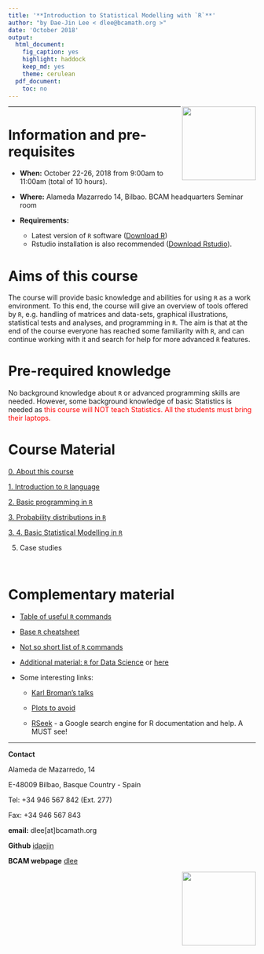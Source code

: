 ```yaml
---
title: '**Introduction to Statistical Modelling with `R`**'
author: "by Dae-Jin Lee < dlee@bcamath.org >"
date: 'October 2018'
output:
  html_document:
    fig_caption: yes
    highlight: haddock
    keep_md: yes
    theme: cerulean
  pdf_document:
    toc: no
---
```

<img src="http://www.bcamath.org/public_images/logo_bcam.jpg" style="width: 150px;" align="right">

----------------------------

# Information and pre-requisites

* **When:** October 22-26, 2018 from 9:00am to 11:00am (total of 10 hours). 
* **Where:** Alameda Mazarredo 14, Bilbao. BCAM headquarters Seminar room
* **Requirements:**

    * Latest version of `R` software (<a href="https://www.r-project.org" target="_blank">Download R</a>)
    * Rstudio installation is also recommended (<a href="https://www.rstudio.com" target="_blank">Download Rstudio</a>).

# Aims of this course

The course will provide basic knowledge and abilities for using `R` as a work environment. To this end, the course will give an overview of tools offered by `R`, e.g. handling of matrices and data-sets, graphical illustrations, statistical tests and analyses, and programming in `R`. The aim is that at the end of the course everyone has reached some familiarity with `R`, and can continue working with it and search for help for more advanced `R` features.

# Pre-required knowledge

No background knowledge about `R` or advanced programming skills are needed. However, some background knowledge of basic Statistics is needed as <span style="color:red">this course will NOT teach Statistics.</span>  <span style="color:red">All the students must bring their laptops.</span>


# Course Material 

  <a href="2018/about.html" target="_blank">0. About this course</a>

  <a href="2018/intro.html" target="_blank">1. Introduction to `R` language</a>

  <!-- <a href="http://idaejin.github.io/courses/R/2018/basicdatanalysis.html" target="_blank">2. Basic data analysis and plotting in `R`</a> -->
 
  <!-- <a href="http://idaejin.github.io/courses/R/2018/Ch2a.html" target="_blank">3. Analyzing data in  `R`</a> -->

  <a href="2018/basicprogramming.html" target="_blank">2. Basic programming in `R`</a>

  <a href="2018/probabilitydistr.html" target="_blank">3. Probability distributions in `R`</a>

  <a href="2018/statmod.html" target="_blank">3. 4. Basic Statistical Modelling in `R`</a>

  5. Case studies


  &nbsp;
  
<!-- **Extra.** Case studies and examples: -->

<!--   * [The German Credit data set](http://idaejin.github.io/bcam-courses/R/2017/GermanCreditData.R) contains observations on 30 variables for 1000 past applicants for credit. Each applicant was rated as “good credit” (700 cases) or “bad credit” (300 cases). -->

<!--   * [Boston Housing data](http://www.cs.toronto.edu/~delve/data/boston/bostonDetail.html) contains information collected by the U.S Census Service concerning housing in the area of Boston Mass. Load `library(MASS)` and `data("Boston")`, see `?Boston` for details. -->

<!--   * [Wine data](https://archive.ics.uci.edu/ml/datasets/wine) is the result of a chemical analysis of wines grown in the same region in Italy but derived from three different cultivars. The analysis determined the quantities of 13 constituents found in each of the three types of wines. Load `library(rattle)` and `data(wine)`, see `?wine` for details. -->

# Complementary material

  * [Table of useful `R` commands](https://www.calvin.edu/~scofield/courses/m143/materials/RcmdsFromClass.pdf)
  
  * [Base `R` cheatsheet](https://www.rstudio.com/wp-content/uploads/2016/10/r-cheat-sheet-3.pdf)
  
  * [Not so short list of `R` commands](http://www.webpages.uidaho.edu/~stevel/251/comR.pdf)

  * [Additional material: `R` for Data Science](http://r4ds.had.co.nz/) or [here](http://courses.had.co.nz/)

  * Some interesting links:
  
      + [Karl Broman's talks](http://kbroman.org/pages/talks.html)
      
      + [Plots to avoid](http://genomicsclass.github.io/book/pages/plots_to_avoid.html)
      
      + [RSeek](http://rseek.org/) - a Google search engine for R documentation and help. A MUST see!
      

-----------------------------------------------------

**Contact**

Alameda de Mazarredo, 14

E-48009 Bilbao, Basque Country - Spain

Tel: +34 946 567 842 (Ext. 277)

Fax: +34 946 567 843

**email:** dlee[at]bcamath.org

**Github** [idaejin](https://github.com/idaejin/)

**BCAM webpage** [dlee](http://www.bcamath.org/en/people/dlee)

<img src="http://www.bcamath.org/public_images/logo_bcam.jpg" style="width: 150px;" align="right">


